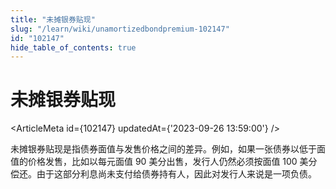 ```yaml
---
title: "未摊银券贴现"
slug: "/learn/wiki/unamortizedbondpremium-102147"
id: "102147"
hide_table_of_contents: true
---
```



# 未摊银券贴现

<ArticleMeta id={102147} updatedAt={'2023-09-26 13:59:00'} />
<div className='border-solid border-b border-t-0 my-4 border-[var(--ifm-color-gray-300)]' />

未摊银券贴现是指债券面值与发售价格之间的差异。例如，如果一张债券以低于面值的价格发售，比如以每元面值 90 美分出售，发行人仍然必须按面值 100 美分偿还。由于这部分利息尚未支付给债券持有人，因此对发行人来说是一项负债。
